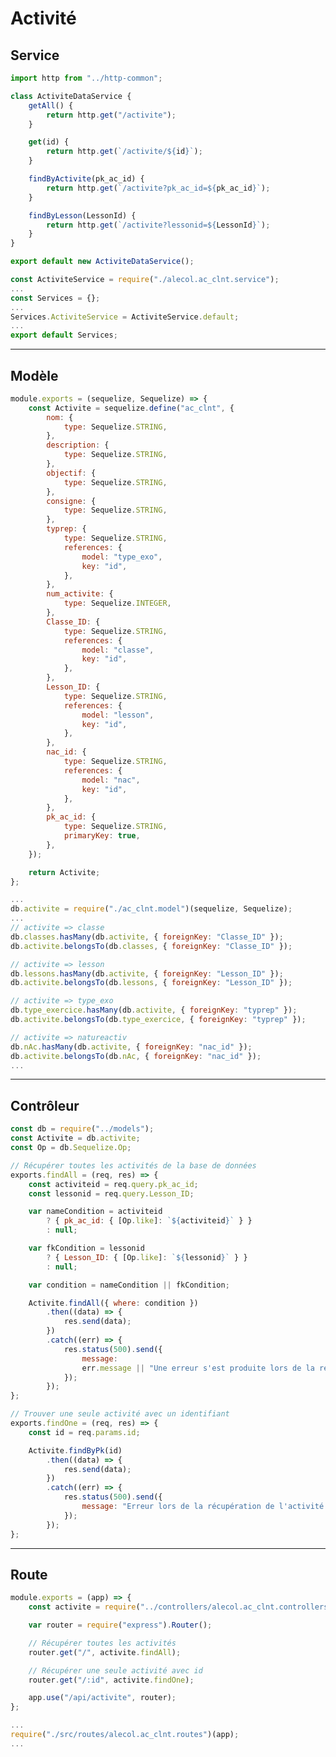 # Activité

## Service

```js title="./src/services/alecol.ac_clnt.service.js"
import http from "../http-common";

class ActiviteDataService {
    getAll() {
        return http.get("/activite");
    }

    get(id) {
        return http.get(`/activite/${id}`);
    }

    findByActivite(pk_ac_id) {
        return http.get(`/activite?pk_ac_id=${pk_ac_id}`);
    }

    findByLesson(LessonId) {
        return http.get(`/activite?lessonid=${LessonId}`);
    }
}

export default new ActiviteDataService();
```

```js title="./src/services/index.js"
const ActiviteService = require("./alecol.ac_clnt.service");
...
const Services = {};
...
Services.ActiviteService = ActiviteService.default;
...
export default Services;
```

-----

## Modèle

```js title="./src/models/ac_clnt.model.js"
module.exports = (sequelize, Sequelize) => {
    const Activite = sequelize.define("ac_clnt", {
        nom: {
            type: Sequelize.STRING,
        },
        description: {
            type: Sequelize.STRING,
        },
        objectif: {
            type: Sequelize.STRING,
        },
        consigne: {
            type: Sequelize.STRING,
        },
        typrep: {
            type: Sequelize.STRING,
            references: {
                model: "type_exo",
                key: "id",
            },
        },
        num_activite: {
            type: Sequelize.INTEGER,
        },
        Classe_ID: {
            type: Sequelize.STRING,
            references: {
                model: "classe",
                key: "id",
            },
        },
        Lesson_ID: {
            type: Sequelize.STRING,
            references: {
                model: "lesson",
                key: "id",
            },
        },
        nac_id: {
            type: Sequelize.STRING,
            references: {
                model: "nac",
                key: "id",
            },
        },
        pk_ac_id: {
            type: Sequelize.STRING,
            primaryKey: true,
        },
    });

    return Activite;
};
```

```js title="./src/models/index.js"
...
db.activite = require("./ac_clnt.model")(sequelize, Sequelize);
...
// activite => classe
db.classes.hasMany(db.activite, { foreignKey: "Classe_ID" });
db.activite.belongsTo(db.classes, { foreignKey: "Classe_ID" });

// activite => lesson
db.lessons.hasMany(db.activite, { foreignKey: "Lesson_ID" });
db.activite.belongsTo(db.lessons, { foreignKey: "Lesson_ID" });

// activite => type_exo
db.type_exercice.hasMany(db.activite, { foreignKey: "typrep" });
db.activite.belongsTo(db.type_exercice, { foreignKey: "typrep" });

// activite => natureactiv
db.nAc.hasMany(db.activite, { foreignKey: "nac_id" });
db.activite.belongsTo(db.nAc, { foreignKey: "nac_id" });
...
```

-----

## Contrôleur

```js title="./src/controllers/alecol.ac_clnt.controllers.js"
const db = require("../models");
const Activite = db.activite;
const Op = db.Sequelize.Op;

// Récupérer toutes les activités de la base de données
exports.findAll = (req, res) => {
    const activiteid = req.query.pk_ac_id;
    const lessonid = req.query.Lesson_ID;

    var nameCondition = activiteid
        ? { pk_ac_id: { [Op.like]: `${activiteid}` } }
        : null;

    var fkCondition = lessonid
        ? { Lesson_ID: { [Op.like]: `${lessonid}` } }
        : null;

    var condition = nameCondition || fkCondition;

    Activite.findAll({ where: condition })
        .then((data) => {
            res.send(data);
        })
        .catch((err) => {
            res.status(500).send({
                message:
                err.message || "Une erreur s'est produite lors de la récupération des activités.",
            });
        });
};

// Trouver une seule activité avec un identifiant
exports.findOne = (req, res) => {
    const id = req.params.id;

    Activite.findByPk(id)
        .then((data) => {
            res.send(data);
        })
        .catch((err) => {
            res.status(500).send({
                message: "Erreur lors de la récupération de l'activité avec l'id=" + id,
            });
        });
};
```

-----

## Route

```js title="./src/routes/alecol.ac_clnt.routes.js"
module.exports = (app) => {
    const activite = require("../controllers/alecol.ac_clnt.controllers");

    var router = require("express").Router();

    // Récupérer toutes les activités
    router.get("/", activite.findAll);

    // Récupérer une seule activité avec id
    router.get("/:id", activite.findOne);

    app.use("/api/activite", router);
};
```

```js title="server.js"
...
require("./src/routes/alecol.ac_clnt.routes")(app);
...
```